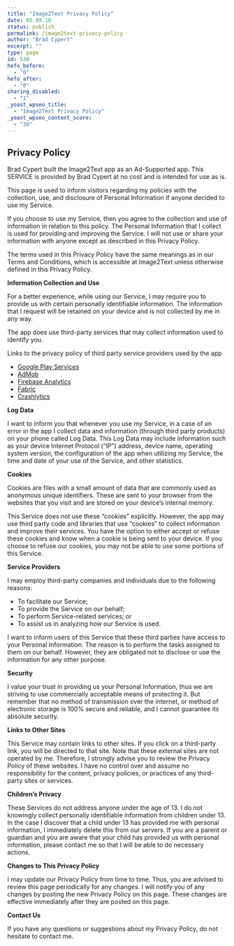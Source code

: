 ```yaml
---
title: "Image2Text Privacy Policy"
date: 05.09.18
status: publish
permalink: /image2text-privacy-policy
author: "Brad Cypert"
excerpt: ""
type: page
id: 530
hefo_before:
  - "0"
hefo_after:
  - "0"
sharing_disabled:
  - "1"
_yoast_wpseo_title:
  - "Image2Text Privacy Policy"
_yoast_wpseo_content_score:
  - "30"
---
```


## Privacy Policy

Brad Cypert built the Image2Text app as an Ad-Supported app. This SERVICE is provided by Brad Cypert at no cost and is intended for use as is.

This page is used to inform visitors regarding my policies with the collection, use, and disclosure of Personal Information if anyone decided to use my Service.

If you choose to use my Service, then you agree to the collection and use of information in relation to this policy. The Personal Information that I collect is used for providing and improving the Service. I will not use or share your information with anyone except as described in this Privacy Policy.

The terms used in this Privacy Policy have the same meanings as in our Terms and Conditions, which is accessible at Image2Text unless otherwise defined in this Privacy Policy.

**Information Collection and Use**

For a better experience, while using our Service, I may require you to provide us with certain personally identifiable information. The information that I request will be retained on your device and is not collected by me in any way.

The app does use third-party services that may collect information used to identify you.

Links to the privacy policy of third party service providers used by the app

- [Google Play Services](https://www.google.com/policies/privacy/)
- [AdMob](https://support.google.com/admob/answer/6128543?hl=en)
- [Firebase Analytics](https://firebase.google.com/policies/analytics)
- [Fabric](https://fabric.io/privacy)
- [Crashlytics](http://try.crashlytics.com/terms/privacy-policy.pdf)

**Log Data**

I want to inform you that whenever you use my Service, in a case of an error in the app I collect data and information (through third party products) on your phone called Log Data. This Log Data may include information such as your device Internet Protocol (“IP”) address, device name, operating system version, the configuration of the app when utilizing my Service, the time and date of your use of the Service, and other statistics.

**Cookies**

Cookies are files with a small amount of data that are commonly used as anonymous unique identifiers. These are sent to your browser from the websites that you visit and are stored on your device’s internal memory.

This Service does not use these “cookies” explicitly. However, the app may use third party code and libraries that use “cookies” to collect information and improve their services. You have the option to either accept or refuse these cookies and know when a cookie is being sent to your device. If you choose to refuse our cookies, you may not be able to use some portions of this Service.

**Service Providers**

I may employ third-party companies and individuals due to the following reasons:

- To facilitate our Service;
- To provide the Service on our behalf;
- To perform Service-related services; or
- To assist us in analyzing how our Service is used.

I want to inform users of this Service that these third parties have access to your Personal Information. The reason is to perform the tasks assigned to them on our behalf. However, they are obligated not to disclose or use the information for any other purpose.

**Security**

I value your trust in providing us your Personal Information, thus we are striving to use commercially acceptable means of protecting it. But remember that no method of transmission over the internet, or method of electronic storage is 100% secure and reliable, and I cannot guarantee its absolute security.

**Links to Other Sites**

This Service may contain links to other sites. If you click on a third-party link, you will be directed to that site. Note that these external sites are not operated by me. Therefore, I strongly advise you to review the Privacy Policy of these websites. I have no control over and assume no responsibility for the content, privacy policies, or practices of any third-party sites or services.

**Children’s Privacy**

These Services do not address anyone under the age of 13. I do not knowingly collect personally identifiable information from children under 13. In the case I discover that a child under 13 has provided me with personal information, I immediately delete this from our servers. If you are a parent or guardian and you are aware that your child has provided us with personal information, please contact me so that I will be able to do necessary actions.

**Changes to This Privacy Policy**

I may update our Privacy Policy from time to time. Thus, you are advised to review this page periodically for any changes. I will notify you of any changes by posting the new Privacy Policy on this page. These changes are effective immediately after they are posted on this page.

**Contact Us**

If you have any questions or suggestions about my Privacy Policy, do not hesitate to contact me.
